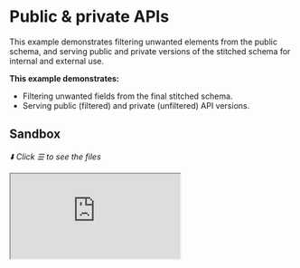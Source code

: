 # Public &amp; private APIs

This example demonstrates filtering unwanted elements from the public schema, and serving public and
private versions of the stitched schema for internal and external use.

**This example demonstrates:**

- Filtering unwanted fields from the final stitched schema.
- Serving public (filtered) and private (unfiltered) API versions.

## Sandbox

_⬇️ Click ☰ to see the files_

<iframe
  src="https://codesandbox.io/embed/github/ardatan/schema-stitching/tree/master/examples/public-and-private-apis?codemirror=1&fontsize=14&initialpath=/graphql&theme=dark"
  className="mt-6 w-full h-[500px] rounded-md"
  title="public-and-private-apis"
  allow="geolocation; microphone; camera; midi; vr; accelerometer; gyroscope; payment; ambient-light-sensor; encrypted-media; usb"
  sandbox="allow-forms allow-modals allow-popups allow-presentation allow-same-origin allow-scripts"
/>

> You can also see the project on GitHub
> [here](https://github.com/ardatan/schema-stitching/tree/master/examples/public-and-private-apis).

The following services are available for interactive queries:

- **Public (filtered) gateway:** listening on 4000/public/graphql
- **Private (unfiltered) gateway:** listening on 4000/private/graphql

For simplicity, all subservices in this example are run locally by the gateway server. You could
easily break out any subservice into a standalone remote server following the
[combining local and remote schemas](/handbook/foundation/combining-local-and-remote-schemas)
example.

## Summary

- Go to the [private gateway](http://localhost:4000/private/graphql) and open the documentation
  sidebar.
- Now go to the [public gateway](http://localhost:4000/public/graphql) and compare the documentation
  sidebar.

The last step in composing a clean and elegant gateway schema is to remove internal implementation
details that should not be made available to the general public. You'll notice that the private
gateway includes all artifacts of our original stitched schema, including underscored service names
such as `_sdl`, `_users` and `_products`, and the underscored argument `_scope`. By constrast, the
public gateway has removed these. This is quite simple using `filterSchema` and `pruneSchema`
helpers from GraphQL Tools utils:

```ts
import { filterSchema, pruneSchema } from '@graphql-tools/utils'

const privateSchema = makeGatewaySchema()
const publicSchema = pruneSchema(
  filterSchema({
    schema: privateSchema,
    rootFieldFilter: (type, fieldName) => !fieldName.startsWith('_'),
    fieldFilter: (type, fieldName) => !fieldName.startsWith('_'),
    argumentFilter: (typeName, fieldName, argName) => !argName.startsWith('_')
  })
)
```

Filtering a schema will remove unwanted elements, and pruning it will cleanup orphans. This results
in two versions of our schema: the complete original schema, and the groomed public schema. Each of
these schemas may be served at their own endpoint&mdash;this gives public consumers one API with
access limitations, while the complete set of fields remain available for internal purposes at
another location:

```ts
export const gatewayApp = createRouter()

gatewayApp.all(
  '/private/graphql',
  createYoga({
    schema: privateSchema,
    maskedErrors: false,
    graphqlEndpoint: '/private/graphql',
    graphiql: {
      title: 'Private API'
    }
  })
)

gatewayApp.all(
  '/public/graphql',
  createYoga({
    schema: publicSchema,
    maskedErrors: false,
    graphqlEndpoint: '/public/graphql',
    graphiql: {
      title: 'Public API'
    }
  })
)
```
